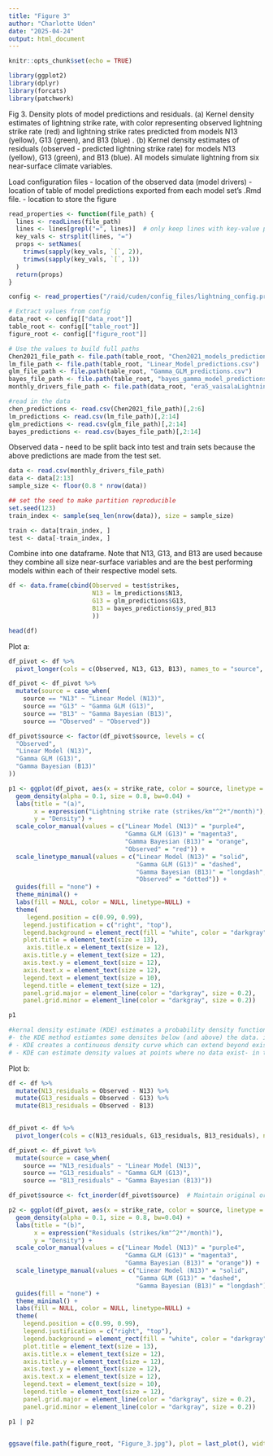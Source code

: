 ```yaml
---
title: "Figure 3"
author: "Charlotte Uden"
date: "2025-04-24"
output: html_document
---
```


```r
knitr::opts_chunk$set(echo = TRUE)
```

```r
library(ggplot2)
library(dplyr)
library(forcats)
library(patchwork)
```

Fig 3. Density plots of model predictions and residuals. (a) Kernel density estimates of lightning strike rate, with color representing observed lightning strike rate (red) and lightning strike rates predicted from models N13 (yellow), G13 (green), and B13 (blue) . (b) Kernel density estimates of residuals (observed - predicted lightning strike rate) for models N13 (yellow), G13 (green), and B13 (blue). All models simulate lightning from six near-surface climate variables. 

Load configuration files
- location of the observed data (model drivers)
- location of table of model predictions exported from each model set's .Rmd file. 
- location to store the figure
```r
read_properties <- function(file_path) {
  lines <- readLines(file_path)
  lines <- lines[grepl("=", lines)]  # only keep lines with key-value pairs
  key_vals <- strsplit(lines, "=")
  props <- setNames(
    trimws(sapply(key_vals, `[`, 2)),
    trimws(sapply(key_vals, `[`, 1))
  )
  return(props)
}

config <- read_properties("/raid/cuden/config_files/lightning_config.properties")  # path to config file

# Extract values from config
data_root <- config[["data_root"]] 
table_root <- config[["table_root"]] 
figure_root <- config[["figure_root"]]

# Use the values to build full paths
Chen2021_file_path <- file.path(table_root, "Chen2021_models_predictions.csv")
lm_file_path <- file.path(table_root, "Linear_Model_predictions.csv")
glm_file_path <- file.path(table_root, "Gamma_GLM_predictions.csv")
bayes_file_path <- file.path(table_root, "bayes_gamma_model_predictions.csv")
monthly_drivers_file_path <- file.path(data_root, "era5_vaisalaLightning_monthlySummerSummaries_2005-2010_NEclip.csv")
```

```r
#read in the data
chen_predictions <- read.csv(Chen2021_file_path)[,2:6]
lm_predictions <- read.csv(lm_file_path)[,2:14]
glm_predictions <- read.csv(glm_file_path)[,2:14]
bayes_predictions <- read.csv(bayes_file_path)[,2:14]
```

Observed data - need to be split back into test and train sets because the above predictions are made from the test set. 
```r
data <- read.csv(monthly_drivers_file_path)
data <- data[2:13]
sample_size <- floor(0.8 * nrow(data))

## set the seed to make partition reproducible
set.seed(123)
train_index <- sample(seq_len(nrow(data)), size = sample_size)

train <- data[train_index, ]
test <- data[-train_index, ]

```

Combine into one dataframe. Note that N13, G13, and B13 are used because they combine all size near-surface variables and are the best performing models within each of their respective model sets. 
```r
df <- data.frame(cbind(Observed = test$strikes,
                       N13 = lm_predictions$N13,
                       G13 = glm_predictions$G13,
                       B13 = bayes_predictions$y_pred_B13
                       ))

head(df)
```

Plot a:
```r
df_pivot <- df %>%
  pivot_longer(cols = c(Observed, N13, G13, B13), names_to = "source", values_to = "strike_rate")

df_pivot <- df_pivot %>%
  mutate(source = case_when(
    source == "N13" ~ "Linear Model (N13)",
    source == "G13" ~ "Gamma GLM (G13)",
    source == "B13" ~ "Gamma Bayesian (B13)",
    source == "Observed" ~ "Observed"))

df_pivot$source <- factor(df_pivot$source, levels = c(
  "Observed",
  "Linear Model (N13)",
  "Gamma GLM (G13)",
  "Gamma Bayesian (B13)"
))

p1 <- ggplot(df_pivot, aes(x = strike_rate, color = source, linetype = source, group=source)) +
  geom_density(alpha = 0.1, size = 0.8, bw=0.04) +
  labs(title = "(a)",
       x = expression("Lightning strike rate (strikes/km"^2*"/month)"),
       y = "Density") +
  scale_color_manual(values = c("Linear Model (N13)" = "purple4", 
                                "Gamma GLM (G13)" = "magenta3", 
                                "Gamma Bayesian (B13)" = "orange", 
                                "Observed" = "red")) +
  scale_linetype_manual(values = c("Linear Model (N13)" = "solid", 
                                   "Gamma GLM (G13)" = "dashed", 
                                   "Gamma Bayesian (B13)" = "longdash", 
                                   "Observed" = "dotted")) +
  guides(fill = "none") + 
  theme_minimal() +
  labs(fill = NULL, color = NULL, linetype=NULL) +
  theme(
     legend.position = c(0.99, 0.99),
    legend.justification = c("right", "top"),
    legend.background = element_rect(fill = "white", color = "darkgray", size = 0.2),
    plot.title = element_text(size = 13),
     axis.title.x = element_text(size = 12),
    axis.title.y = element_text(size = 12),
    axis.text.y = element_text(size = 12),
    axis.text.x = element_text(size = 12),
    legend.text = element_text(size = 10),
    legend.title = element_text(size = 12),
    panel.grid.major = element_line(color = "darkgray", size = 0.2), 
    panel.grid.minor = element_line(color = "darkgray", size = 0.2)) 

p1

#kernal density estimate (KDE) estimates a probability density function 
#- the KDE method estiamtes some densites below (and above) the data. in this case, the smoothed curve extends below 0, even though the data do not contain negative values. 
# - KDE creates a continuous density curve which can extend beyond existing data points. 
# - KDE can estimate density values at points where no data exist- in this case, negative values. The PDFs estimated for the observed data and models G13 and B13 show negative values that do not exist. Model N13, however, does contain three negative predictions. 
```


Plot b:

```r

df <- df %>% 
  mutate(N13_residuals = Observed - N13) %>% 
  mutate(G13_residuals = Observed - G13) %>%
  mutate(B13_residuals = Observed - B13) 
  

df_pivot <- df %>%
  pivot_longer(cols = c(N13_residuals, G13_residuals, B13_residuals), names_to = "source", values_to = "strike_rate")

df_pivot <- df_pivot %>%
  mutate(source = case_when(
    source == "N13_residuals" ~ "Linear Model (N13)",
    source == "G13_residuals" ~ "Gamma GLM (G13)",
    source == "B13_residuals" ~ "Gamma Bayesian (B13)"))

df_pivot$source <- fct_inorder(df_pivot$source)  # Maintain original order

p2 <- ggplot(df_pivot, aes(x = strike_rate, color = source, linetype = source, group=source)) + 
  geom_density(alpha = 0.1, size = 0.8, bw=0.04) +
  labs(title = "(b)",
       x = expression("Residuals (strikes/km"^2*"/month)"),
       y = "Density") +
  scale_color_manual(values = c("Linear Model (N13)" = "purple4", 
                                "Gamma GLM (G13)" = "magenta3", 
                                "Gamma Bayesian (B13)" = "orange")) +
  scale_linetype_manual(values = c("Linear Model (N13)" = "solid", 
                                   "Gamma GLM (G13)" = "dashed", 
                                   "Gamma Bayesian (B13)" = "longdash")) +
  guides(fill = "none") +
  theme_minimal() +
  labs(fill = NULL, color = NULL, linetype=NULL) +
  theme(
    legend.position = c(0.99, 0.99),
    legend.justification = c("right", "top"),
    legend.background = element_rect(fill = "white", color = "darkgray", size = 0.2),
    plot.title = element_text(size = 13),
    axis.title.x = element_text(size = 12),
    axis.title.y = element_text(size = 12),
    axis.text.y = element_text(size = 12),
    axis.text.x = element_text(size = 12),
    legend.text = element_text(size = 10),
    legend.title = element_text(size = 12),
    panel.grid.major = element_line(color = "darkgray", size = 0.2), 
    panel.grid.minor = element_line(color = "darkgray", size = 0.2)) 

p1 | p2


ggsave(file.path(figure_root, "Figure_3.jpg"), plot = last_plot(), width = 12, height = 4, dpi = 750)
```


